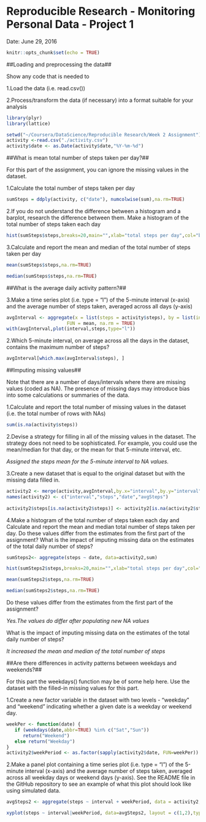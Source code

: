 
Reproducible Research - Monitoring Personal Data - Project 1
==============================================================
Date: June 29, 2016

```r
knitr::opts_chunk$set(echo = TRUE)
```

##Loading and preprocessing the data##

Show any code that is needed to

1.Load the data (i.e. read.csv())

2.Process/transform the data (if necessary) into a format suitable for your analysis
```r
library(plyr)
library(lattice)

setwd("~/Coursera/DataScience/Reproducible Research/Week 2 Assignment")
activity <-read.csv("./activity.csv")
activity$date <- as.Date(activity$date,"%Y-%m-%d")

```

##What is mean total number of steps taken per day?##

For this part of the assignment, you can ignore the missing values in the dataset.

1.Calculate the total number of steps taken per day
```r
sumSteps = ddply(activity, c("date"), numcolwise(sum),na.rm=TRUE)
```


2.If you do not understand the difference between a histogram and a barplot, research the difference between them. Make a histogram of the total number of steps taken each day
```r
hist(sumSteps$steps,breaks=20,main="",xlab="total steps per day",col="blue")
```

3.Calculate and report the mean and median of the total number of steps taken per day
```r
mean(sumSteps$steps,na.rm=TRUE)

median(sumSteps$steps,na.rm=TRUE)
```
##What is the average daily activity pattern?##

3.Make a time series plot (i.e. type = "l") of the 5-minute interval (x-axis) and the average number of steps taken, averaged across all days (y-axis)
```r
avgInterval <- aggregate(x = list(steps = activity$steps), by = list(interval = activity$interval), 
                      FUN = mean, na.rm = TRUE)
with(avgInterval,plot(interval,steps,type="l"))
```

2.Which 5-minute interval, on average across all the days in the dataset, contains the maximum number of steps?
```r
avgInterval[which.max(avgInterval$steps), ]
```

##Imputing missing values##

Note that there are a number of days/intervals where there are missing values (coded as NA). The presence of missing days may introduce bias into some calculations or summaries of the data.

1.Calculate and report the total number of missing values in the dataset (i.e. the total number of rows with NAs)
```r
sum(is.na(activity$steps))
```
2.Devise a strategy for filling in all of the missing values in the dataset. The strategy does not need to be sophisticated. For example, you could use the mean/median for that day, or the mean for that 5-minute interval, etc.

*Assigned the steps mean for the 5-minute interval to NA values.* 

3.Create a new dataset that is equal to the original dataset but with the missing data filled in.
```r
activity2 <- merge(activity,avgInterval,by.x="interval",by.y="interval")
names(activity2) <- c("interval","steps","date","avgSteps")
  
activity2$steps[is.na(activity2$steps)] <- activity2[is.na(activity2$steps),"avgSteps"]
```


4.Make a histogram of the total number of steps taken each day and Calculate and report the mean and median total number of steps taken per day. Do these values differ from the estimates from the first part of the assignment? What is the impact of imputing missing data on the estimates of the total daily number of steps?
```r
sumSteps2<- aggregate(steps ~ date, data=activity2,sum)

hist(sumSteps2$steps,breaks=20,main="",xlab="total steps per day",col="green")

mean(sumSteps2$steps,na.rm=TRUE)

median(sumSteps2$steps,na.rm=TRUE)

```
Do these values differ from the estimates from the first part of the assignment? 

*Yes.The values do differ after populating new NA values*

What is the impact of imputing missing data on the estimates of the total daily number of steps?

*It increased the mean and median of the total number of steps*


##Are there differences in activity patterns between weekdays and weekends?##

For this part the weekdays() function may be of some help here. Use the dataset with the filled-in missing values for this part.

1.Create a new factor variable in the dataset with two levels - "weekday" and "weekend" indicating whether a given date is a weekday or weekend day.
```r
weekPer <- function(date) {
   if (weekdays(date,abbr=TRUE) %in% c("Sat","Sun"))
      return("Weekend")
   else return("Weekday")
}
activity2$weekPeriod <- as.factor(sapply(activity2$date, FUN=weekPer))

```


2.Make a panel plot containing a time series plot (i.e. type = "l") of the 5-minute interval (x-axis) and the average number of steps taken, averaged across all weekday days or weekend days (y-axis). See the README file in the GitHub repository to see an example of what this plot should look like using simulated data.
```r
avgSteps2 <- aggregate(steps ~ interval + weekPeriod, data = activity2, mean)

xyplot(steps ~ interval|weekPeriod, data=avgSteps2, layout = c(1,2),type="l")

```

